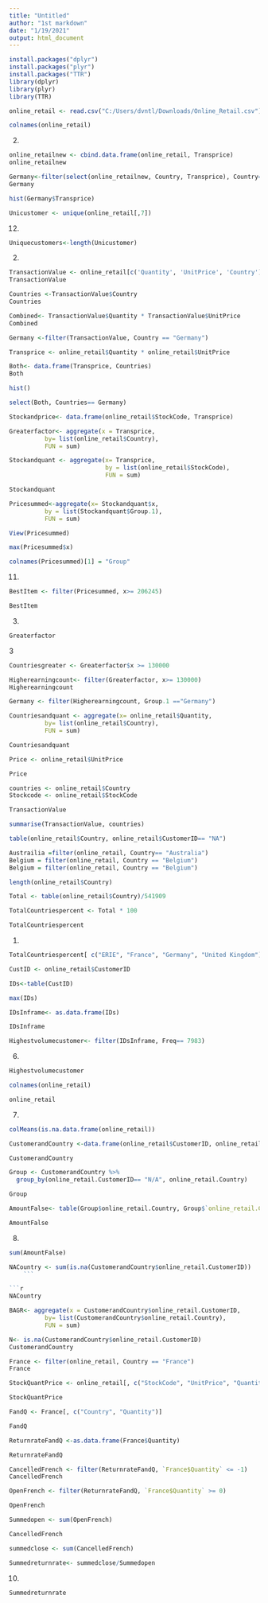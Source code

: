 ---
title: "Untitled"
author: "1st markdown"
date: "1/19/2021"
output: html_document
---

```{r}
install.packages("dplyr")
install.packages("plyr")
install.packages("TTR")
library(dplyr)
library(plyr)
library(TTR)
```


```{r}
online_retail <- read.csv("C:/Users/dvntl/Downloads/Online_Retail.csv")
```

```{r}
colnames(online_retail)
```
2.
```{r}
online_retailnew <- cbind.data.frame(online_retail, Transprice)
online_retailnew
```

```{r}
Germany<-filter(select(online_retailnew, Country, Transprice), Country== "Germany")
Germany
```

```{r}
hist(Germany$Transprice)
```


```{r}
Unicustomer <- unique(online_retail[,7])
```

12.
```{r}
Uniquecustomers<-length(Unicustomer)
```

2.
```{r}
TransactionValue <- online_retail[c('Quantity', 'UnitPrice', 'Country')]
TransactionValue
```
```{r}
Countries <-TransactionValue$Country
Countries
```


```{r}
Combined<- TransactionValue$Quantity * TransactionValue$UnitPrice
Combined
```


```{r}
Germany <-filter(TransactionValue, Country == "Germany")
```


```{r}
Transprice <- online_retail$Quantity * online_retail$UnitPrice
```

```{r}
Both<- data.frame(Transprice, Countries)
Both
```


```{r}
hist()
```


```{r}
select(Both, Countries== Germany)
```



```{r}
Stockandprice<- data.frame(online_retail$StockCode, Transprice)
```

```{r}
Greaterfactor<- aggregate(x = Transprice,
          by= list(online_retail$Country),
          FUN = sum)
```

```{r}
Stockandquant <- aggregate(x= Transprice,
                           by = list(online_retail$StockCode),
                           FUN = sum)
```

```{r}
Stockandquant

Pricesummed<-aggregate(x= Stockandquant$x,
          by = list(Stockandquant$Group.1),
          FUN = sum)
```

```{r}
View(Pricesummed)
```

```{r}
max(Pricesummed$x)
```

```{r}
colnames(Pricesummed)[1] = "Group"
```

11.
```{r}
BestItem <- filter(Pricesummed, x>= 206245)

BestItem
```
3.
```{r}
Greaterfactor
```

3
```{r}
Countriesgreater <- Greaterfactor$x >= 130000
```

```{r}
Higherearningcount<- filter(Greaterfactor, x>= 130000)
Higherearningcount
```

```{r}
Germany <- filter(Higherearningcount, Group.1 =="Germany")
```

```{r}
Countriesandquant <- aggregate(x= online_retail$Quantity,
          by= list(online_retail$Country),
          FUN = sum)
```

```{r}
Countriesandquant

Price <- online_retail$UnitPrice

Price
```


```{r}
countries <- online_retail$Country
Stockcode <- online_retail$StockCode
```

```{r}
TransactionValue
```


```{r}
summarise(TransactionValue, countries)
```

```{r}
table(online_retail$Country, online_retail$CustomerID== "NA")
```

```{r}
Austrailia =filter(online_retail, Country== "Australia")
Belgium = filter(online_retail, Country == "Belgium")
Belgium = filter(online_retail, Country == "Belgium")

```

```{r}
length(online_retail$Country)
```
```{r}
Total <- table(online_retail$Country)/541909
```

```{r}
TotalCountriespercent <- Total * 100

TotalCountriespercent 
```
1.
```{r}
TotalCountriespercent[ c("ERIE", "France", "Germany", "United Kingdom")]
```

```{r}
CustID <- online_retail$CustomerID

IDs<-table(CustID)

max(IDs)

IDsInframe<- as.data.frame(IDs)

IDsInframe

Highestvolumecustomer<- filter(IDsInframe, Freq== 7983)
```
6.
```{r}
Highestvolumecustomer
```


```{r}
colnames(online_retail)

online_retail
```
7.
```{r}
colMeans(is.na.data.frame(online_retail))
```

```{r}
CustomerandCountry <-data.frame(online_retail$CustomerID, online_retail$Country)

CustomerandCountry
```

```{r}
Group <- CustomerandCountry %>%
  group_by(online_retail.CustomerID== "N/A", online_retail.Country)

Group
```
```{r}
AmountFalse<- table(Group$online_retail.Country, Group$`online_retail.CustomerID == "N/A"`== "FALSE") * .33203
```

```{r}
AmountFalse
```
8.
```{r}
sum(AmountFalse)
```

```{r}
NACountry <- sum(is.na(CustomerandCountry$online_retail.CustomerID))
    ```

```{r}
NACountry
```

```{r}
BAGR<- aggregate(x = CustomerandCountry$online_retail.CustomerID,
          by= list(CustomerandCountry$online_retail.Country),
          FUN = sum)
```

```{r}
N<- is.na(CustomerandCountry$online_retail.CustomerID)
CustomerandCountry
```
```{r}
France <- filter(online_retail, Country == "France")
France
```

```{r}
StockQuantPrice <- online_retail[, c("StockCode", "UnitPrice", "Quantity")]
```

```{r}
StockQuantPrice
```
```{r}
FandQ <- France[, c("Country", "Quantity")]
```

```{r}
FandQ
```


```{r}
ReturnrateFandQ <-as.data.frame(France$Quantity)
```

```{r}
ReturnrateFandQ
```


```{r}
CancelledFrench <- filter(ReturnrateFandQ, `France$Quantity` <= -1)
CancelledFrench
```

```{r}
OpenFrench <- filter(ReturnrateFandQ, `France$Quantity` >= 0)
```

```{r}
OpenFrench

Summedopen <- sum(OpenFrench)
```


```{r}
CancelledFrench

summedclose <- sum(CancelledFrench)
```

```{r}
Summedreturnrate<- summedclose/Summedopen
```

10.
```{r}
Summedreturnrate
```
